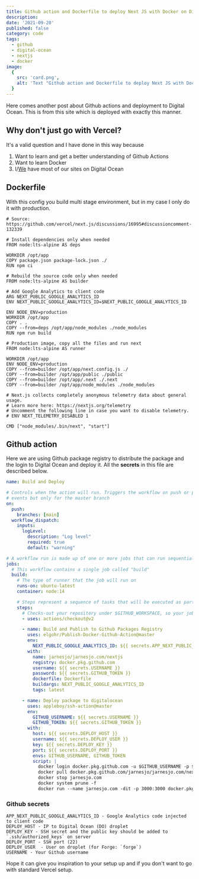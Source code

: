 ```yaml
---
title: Github action and Dockerfile to deploy Next JS with Docker on Digital Ocean
description:
date: '2021-09-20'
published: false
category: code
tags:
  - github
  - digital-ocean
  - nextjs
  - docker
image:
  {
    src: 'card.png',
    alt: 'Text "Github action and Dockerfile to deploy Next JS with Docker on Digital Ocean"'
  }
---
```


Here comes another post about Github actions and deployment to Digital Ocean. This is from this site
which is deployed with exactly this manner.

## Why don't just go with Vercel?

It's a valid question and I have done in this way because

1. Want to learn and get a better understanding of Github Actions
2. Want to learn Docker
3. I/[We](https://webready.se) have most of our sites on Digital Ocean

## Dockerfile

With this config you build multi stage environment, but in my case I only do it with production.

```docker:Dockerfile
# Source: https://github.com/vercel/next.js/discussions/16995#discussioncomment-132339

# Install dependencies only when needed
FROM node:lts-alpine AS deps

WORKDIR /opt/app
COPY package.json package-lock.json ./
RUN npm ci

# Rebuild the source code only when needed
FROM node:lts-alpine AS builder

# Add Google Analytics to client code
ARG NEXT_PUBLIC_GOOGLE_ANALYTICS_ID
ENV NEXT_PUBLIC_GOOGLE_ANALYTICS_ID=$NEXT_PUBLIC_GOOGLE_ANALYTICS_ID

ENV NODE_ENV=production
WORKDIR /opt/app
COPY . .
COPY --from=deps /opt/app/node_modules ./node_modules
RUN npm run build

# Production image, copy all the files and run next
FROM node:lts-alpine AS runner

WORKDIR /opt/app
ENV NODE_ENV=production
COPY --from=builder /opt/app/next.config.js ./
COPY --from=builder /opt/app/public ./public
COPY --from=builder /opt/app/.next ./.next
COPY --from=builder /opt/app/node_modules ./node_modules

# Next.js collects completely anonymous telemetry data about general usage.
# Learn more here: https://nextjs.org/telemetry
# Uncomment the following line in case you want to disable telemetry.
# ENV NEXT_TELEMETRY_DISABLED 1

CMD ["node_modules/.bin/next", "start"]
```

## Github action

Here we are using Github package registry to distribute the package and the login to Digital Ocean
and deploy it. All the **secrets** in this file are described below.

```yml:.github/workflows/build-and-deploy.yml
name: Build and Deploy

# Controls when the action will run. Triggers the workflow on push or pull request
# events but only for the master branch
on:
  push:
    branches: [main]
  workflow_dispatch:
    inputs:
      logLevel:
        description: "Log level"
        required: true
        default: "warning"

# A workflow run is made up of one or more jobs that can run sequentially or in parallel
jobs:
  # This workflow contains a single job called "build"
  build:
    # The type of runner that the job will run on
    runs-on: ubuntu-latest
    container: node:14

    # Steps represent a sequence of tasks that will be executed as part of the job
    steps:
      # Checks-out your repository under $GITHUB_WORKSPACE, so your job can access it
      - uses: actions/checkout@v2

      - name: Build and Publish to Github Packages Registry
        uses: elgohr/Publish-Docker-Github-Action@master
        env:
          NEXT_PUBLIC_GOOGLE_ANALYTICS_ID: ${{ secrets.APP_NEXT_PUBLIC_GOOGLE_ANALYTICS_ID }}
        with:
          name: jarnesjo/jarnesjo.com/nextjs
          registry: docker.pkg.github.com
          username: ${{ secrets.USERNAME }}
          password: ${{ secrets.GITHUB_TOKEN }}
          dockerfile: Dockerfile
          buildargs: NEXT_PUBLIC_GOOGLE_ANALYTICS_ID
          tags: latest

      - name: Deploy package to digitalocean
        uses: appleboy/ssh-action@master
        env:
          GITHUB_USERNAME: ${{ secrets.USERNAME }}
          GITHUB_TOKEN: ${{ secrets.GITHUB_TOKEN }}
        with:
          host: ${{ secrets.DEPLOY_HOST }}
          username: ${{ secrets.DEPLOY_USER }}
          key: ${{ secrets.DEPLOY_KEY }}
          port: ${{ secrets.DEPLOY_PORT }}
          envs: GITHUB_USERNAME, GITHUB_TOKEN
          script: |
            docker login docker.pkg.github.com -u $GITHUB_USERNAME -p $GITHUB_TOKEN
            docker pull docker.pkg.github.com/jarnesjo/jarnesjo.com/nextjs:latest
            docker stop jarnesjo.com
            docker system prune -f
            docker run --name jarnesjo.com -dit -p 3000:3000 docker.pkg.github.com/jarnesjo/jarnesjo.com/nextjs:latest
```

### Github secrets

```
APP_NEXT_PUBLIC_GOOGLE_ANALYTICS_ID - Google Analytics code injected to client code
DEPLOY_HOST - IP to Digital Ocean (DO) droplet
DEPLOY_KEY - SSH secret and the public key should be added to `.ssh/authorized_keys` on server
DEPLOY_PORT - SSH port (22)
DEPLOY_USER  - User on droplet (for Forge: `forge`)
USERNAME - Your Github username
```

Hope it can give you inspiration to your setup up and if you don't want to go with standard Vercel
setup.
